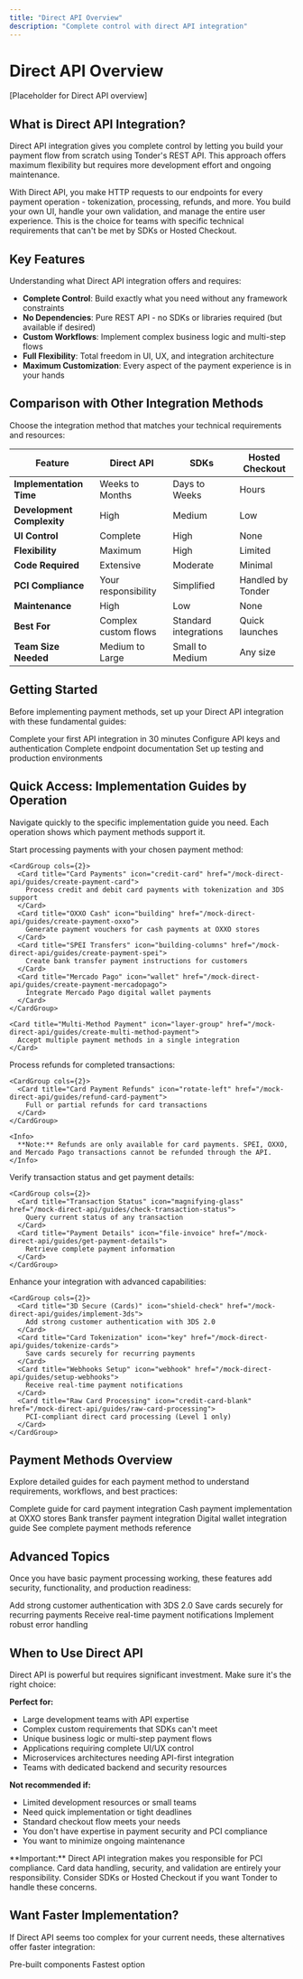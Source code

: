 ```yaml
---
title: "Direct API Overview"
description: "Complete control with direct API integration"
---
```


# Direct API Overview

[Placeholder for Direct API overview]

## What is Direct API Integration?

Direct API integration gives you complete control by letting you build your payment flow from scratch using Tonder's REST API. This approach offers maximum flexibility but requires more development effort and ongoing maintenance.

With Direct API, you make HTTP requests to our endpoints for every payment operation - tokenization, processing, refunds, and more. You build your own UI, handle your own validation, and manage the entire user experience. This is the choice for teams with specific technical requirements that can't be met by SDKs or Hosted Checkout.

## Key Features

Understanding what Direct API integration offers and requires:

- **Complete Control**: Build exactly what you need without any framework constraints
- **No Dependencies**: Pure REST API - no SDKs or libraries required (but available if desired)
- **Custom Workflows**: Implement complex business logic and multi-step flows
- **Full Flexibility**: Total freedom in UI, UX, and integration architecture
- **Maximum Customization**: Every aspect of the payment experience is in your hands

## Comparison with Other Integration Methods

Choose the integration method that matches your technical requirements and resources:

| Feature | Direct API | SDKs | Hosted Checkout |
|---------|-----------|------|-----------------|
| **Implementation Time** | Weeks to Months | Days to Weeks | Hours |
| **Development Complexity** | High | Medium | Low |
| **UI Control** | Complete | High | None |
| **Flexibility** | Maximum | High | Limited |
| **Code Required** | Extensive | Moderate | Minimal |
| **PCI Compliance** | Your responsibility | Simplified | Handled by Tonder |
| **Maintenance** | High | Low | None |
| **Best For** | Complex custom flows | Standard integrations | Quick launches |
| **Team Size Needed** | Medium to Large | Small to Medium | Any size |

## Getting Started

Before implementing payment methods, set up your Direct API integration with these fundamental guides:

<CardGroup cols={2}>
  <Card title="Quick Start" icon="rocket" href="/mock-direct-api/quickstart">
    Complete your first API integration in 30 minutes
  </Card>
  <Card title="Authentication" icon="key" href="/mock-direct-api/authentication">
    Configure API keys and authentication
  </Card>
  <Card title="API Reference" icon="book" href="/reference/overview">
    Complete endpoint documentation
  </Card>
  <Card title="Environments" icon="server" href="/mock-direct-api/environments">
    Set up testing and production environments
  </Card>
</CardGroup>

## Quick Access: Implementation Guides by Operation

Navigate quickly to the specific implementation guide you need. Each operation shows which payment methods support it.

<Tabs>
  <Tab title="Create Payment">
    Start processing payments with your chosen payment method:

    <CardGroup cols={2}>
      <Card title="Card Payments" icon="credit-card" href="/mock-direct-api/guides/create-payment-card">
        Process credit and debit card payments with tokenization and 3DS support
      </Card>
      <Card title="OXXO Cash" icon="building" href="/mock-direct-api/guides/create-payment-oxxo">
        Generate payment vouchers for cash payments at OXXO stores
      </Card>
      <Card title="SPEI Transfers" icon="building-columns" href="/mock-direct-api/guides/create-payment-spei">
        Create bank transfer payment instructions for customers
      </Card>
      <Card title="Mercado Pago" icon="wallet" href="/mock-direct-api/guides/create-payment-mercadopago">
        Integrate Mercado Pago digital wallet payments
      </Card>
    </CardGroup>

    <Card title="Multi-Method Payment" icon="layer-group" href="/mock-direct-api/guides/create-multi-method-payment">
      Accept multiple payment methods in a single integration
    </Card>
  </Tab>

  <Tab title="Refund Payment">
    Process refunds for completed transactions:

    <CardGroup cols={2}>
      <Card title="Card Payment Refunds" icon="rotate-left" href="/mock-direct-api/guides/refund-card-payment">
        Full or partial refunds for card transactions
      </Card>
    </CardGroup>

    <Info>
      **Note:** Refunds are only available for card payments. SPEI, OXXO, and Mercado Pago transactions cannot be refunded through the API.
    </Info>
  </Tab>

  <Tab title="Check Status">
    Verify transaction status and get payment details:

    <CardGroup cols={2}>
      <Card title="Transaction Status" icon="magnifying-glass" href="/mock-direct-api/guides/check-transaction-status">
        Query current status of any transaction
      </Card>
      <Card title="Payment Details" icon="file-invoice" href="/mock-direct-api/guides/get-payment-details">
        Retrieve complete payment information
      </Card>
    </CardGroup>
  </Tab>

  <Tab title="Advanced Features">
    Enhance your integration with advanced capabilities:

    <CardGroup cols={2}>
      <Card title="3D Secure (Cards)" icon="shield-check" href="/mock-direct-api/guides/implement-3ds">
        Add strong customer authentication with 3DS 2.0
      </Card>
      <Card title="Card Tokenization" icon="key" href="/mock-direct-api/guides/tokenize-cards">
        Save cards securely for recurring payments
      </Card>
      <Card title="Webhooks Setup" icon="webhook" href="/mock-direct-api/guides/setup-webhooks">
        Receive real-time payment notifications
      </Card>
      <Card title="Raw Card Processing" icon="credit-card-blank" href="/mock-direct-api/guides/raw-card-processing">
        PCI-compliant direct card processing (Level 1 only)
      </Card>
    </CardGroup>
  </Tab>
</Tabs>

## Payment Methods Overview

Explore detailed guides for each payment method to understand requirements, workflows, and best practices:

<CardGroup cols={2}>
  <Card title="Card Payments" icon="credit-card" href="/mock-direct-api/card-payments">
    Complete guide for card payment integration
  </Card>
  <Card title="OXXO Pay" icon="building" href="/mock-direct-api/oxxo">
    Cash payment implementation at OXXO stores
  </Card>
  <Card title="SPEI" icon="building-columns" href="/mock-direct-api/spei">
    Bank transfer payment integration
  </Card>
  <Card title="Mercado Pago" icon="wallet" href="/mock-direct-api/mercadopago">
    Digital wallet integration guide
  </Card>
  <Card title="All Methods" icon="ellipsis" href="/mock-direct-api/other-methods">
    See complete payment methods reference
  </Card>
</CardGroup>

## Advanced Topics

Once you have basic payment processing working, these features add security, functionality, and production readiness:

<CardGroup cols={2}>
  <Card title="3D Secure" icon="shield-check" href="/mock-direct-api/3ds">
    Add strong customer authentication with 3DS 2.0
  </Card>
  <Card title="Tokenization" icon="key" href="/mock-direct-api/tokenization">
    Save cards securely for recurring payments
  </Card>
  <Card title="Webhooks" icon="webhook" href="/mock-direct-api/webhooks">
    Receive real-time payment notifications
  </Card>
  <Card title="Error Handling" icon="triangle-exclamation" href="/mock-direct-api/errors">
    Implement robust error handling
  </Card>
</CardGroup>

## When to Use Direct API

Direct API is powerful but requires significant investment. Make sure it's the right choice:

**Perfect for:**
- Large development teams with API expertise
- Complex custom requirements that SDKs can't meet
- Unique business logic or multi-step payment flows
- Applications requiring complete UI/UX control
- Microservices architectures needing API-first integration
- Teams with dedicated backend and security resources

**Not recommended if:**
- Limited development resources or small teams
- Need quick implementation or tight deadlines
- Standard checkout flow meets your needs
- You don't have expertise in payment security and PCI compliance
- You want to minimize ongoing maintenance

<Warning>
  **Important:** Direct API integration makes you responsible for PCI compliance. Card data handling, security, and validation are entirely your responsibility. Consider SDKs or Hosted Checkout if you want Tonder to handle these concerns.
</Warning>

## Want Faster Implementation?

If Direct API seems too complex for your current needs, these alternatives offer faster integration:

<CardGroup cols={2}>
  <Card title="SDKs" icon="code" href="/mock-sdks/overview">
    Pre-built components
  </Card>
  <Card title="Hosted Checkout" icon="browser" href="/mock-hosted/overview">
    Fastest option
  </Card>
</CardGroup>

